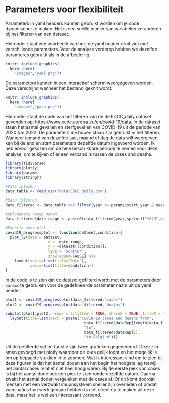 # Parameters voor flexibiliteit


Parameters in yaml headers kunnen gebruikt worden om je code dynamischer te maken. Het is een snelle manier van variabelen veranderen bij het filteren van een dataset.

Hieronder staat een voorbeeld van hoe de yaml header eruit ziet met verschillende parameters. Voor de analyse verderop hebben we dezelfde paramteres gebruitk als in de afbeelding.

```r
knitr::include_graphics(
  here::here(
    "images","yaml.png"))
```

De parameters kunnen in een interactief scherm weergegeven worden. Deze verschijnd wanneer het bestand geknit wordt.

```r
knitr::include_graphics(
  here::here(
    "images","para.png"))
```

Hieronder staat de code van het filteren van de de EDCC_daily dataset gevonden op: <https://www.ecdc.europa.eu/en/covid-19/data>. In de dataset staan het aantal gevallen en sterfgevallen van COVID-19 uit de periode van 2020 t/m 2022. De parameters die boven staan zijn gebruikt in het filteren. Wanneer iemand van dezelfde jaar, maand of dag de data wilt weergeven kan bij de end en start parameters dezelfde datum ingevoerd worden. Ik heb ervoor gekozen om de hele beschikbare periode te nemen voor deze analyse, om te kijken of er een verband is tussen de cases and deaths.

```r
library(tidyverse)
library(plotly)
library(params)
library(stringr)

#Data inlezen
data_table <- read_csv("data/EDCC_daily.csv")

#Data filteren
data_filtered <- data_table %>% filter(year >= params$start_year & year <= params$end_year & countriesAndTerritories == params$country & day %in% c(params$start_day:params$end_day) & month %in% c(params$start_month:params$end_month))

#Oploopbare range maken
data_filtered$date_range <- paste0(data_filtered$year,sprintf("%02d",data_filtered$month),sprintf("%02d",data_filtered$day)) 

#Functie voor plot
covid19_progressplot <- function(dataset,condition){
  plot_ly(data = dataset,
                   x = ~date_range,
                   y = ~dataset[[condition]], 
                   type = 'scatter',
                   showlegend=FALSE) %>%
    layout(xaxis=list(title="Date"),
           yaxis=list(title=condition))
}
```

In de code is te zien dat de dataset gefilterd wordt met de parameters door `params` te gebruiken voor de gedefineerde parameter naam uit de yaml header.

```r
plot1 <- covid19_progressplot(data_filtered,"cases")
plot2 <- covid19_progressplot(data_filtered,"deaths")

subplot(plot1,plot2, nrows = 2,titleY = TRUE, shareX = TRUE, titleX = TRUE) %>%
  layout(title=list(text = paste("COVID-19 cases and deaths from",
                                   data_filtered$dateRep[length(data_filtered$dateRep)],
                                   "to",
                                   data_filtered$dateRep[1],
                                   "in Belgium")))
```

Uit de gefilterde set en functie zijn twee grafieken gegenereerd. Deze zijn smen gevoegd met plotly waardoor de x-as gelijk loopt en het mogelijk is om op bepaalde stukken in te zoomen. Wat ik interessant vind om te zien bij deze figuren is dat het aantal doden aan het begin het hoogste lag terwijl het aantal cases relatief niet heel hoog waren. Bij de eerste piek van cases is bij het aantal dode ook een piek te zien ronde dezelfde datum. Daarna zwakt het aantal doden vergeleken met de cases af. Of dit komt doordat mensen met een verzwakt imuunsysteem sneller zijn overleden of omdat vaccinaties hun werk gedaan hebben is niet direct op te maken uit deze data, maar het is wel een interessant verband.
